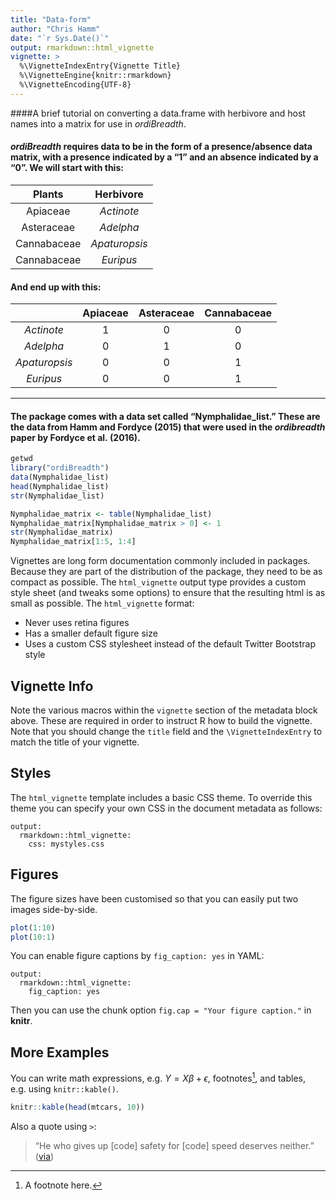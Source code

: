 ```yaml
---
title: "Data-form"
author: "Chris Hamm"
date: "`r Sys.Date()`"
output: rmarkdown::html_vignette
vignette: >
  %\VignetteIndexEntry{Vignette Title}
  %\VignetteEngine{knitr::rmarkdown}
  %\VignetteEncoding{UTF-8}
---
```


####A brief tutorial on converting a data.frame with herbivore and host names into a matrix for use in *ordiBreadth*. 

#### *ordiBreadth* requires data to be in the form of a presence/absence data matrix, with a presence indicated by a "1" and an absence indicated by a "0". We will start with this:


| Plants  | Herbivore |
|:-------:|:---------:| 
| Apiaceae      | *Actinote*		|
| Asteraceae    | *Adelpha* 		|
| Cannabaceae   | *Apaturopsis*  |
| Cannabaceae   | *Euripus*		|

#### And end up with this:

|  | Apiaceae |	Asteraceae | Cannabaceae |
|:-------:|:---------:|:------:|:-------:| 
|*Actinote*| 1| 0| 0|
| *Adelpha*| 0| 1| 0|
|*Apaturopsis*| 0| 0| 1|
|*Euripus*| 0| 0| 1|

---
#### The package comes with a data set called "Nymphalidae_list." These are the data from Hamm and Fordyce (2015) that were used in the *ordibreadth* paper by Fordyce et al. (2016).

```r
getwd
library("ordiBreadth")
data(Nymphalidae_list)
head(Nymphalidae_list)
str(Nymphalidae_list)

Nymphalidae_matrix <- table(Nymphalidae_list)
Nymphalidae_matrix[Nymphalidae_matrix > 0] <- 1
str(Nymphalidae_matrix)
Nymphalidae_matrix[1:5, 1:4]
```



Vignettes are long form documentation commonly included in packages. Because they are part of the distribution of the package, they need to be as compact as possible. The `html_vignette` output type provides a custom style sheet (and tweaks some options) to ensure that the resulting html is as small as possible. The `html_vignette` format:

- Never uses retina figures
- Has a smaller default figure size
- Uses a custom CSS stylesheet instead of the default Twitter Bootstrap style

## Vignette Info

Note the various macros within the `vignette` section of the metadata block above. These are required in order to instruct R how to build the vignette. Note that you should change the `title` field and the `\VignetteIndexEntry` to match the title of your vignette.

## Styles

The `html_vignette` template includes a basic CSS theme. To override this theme you can specify your own CSS in the document metadata as follows:

    output: 
      rmarkdown::html_vignette:
        css: mystyles.css

## Figures

The figure sizes have been customised so that you can easily put two images side-by-side. 

```r
plot(1:10)
plot(10:1)
```

You can enable figure captions by `fig_caption: yes` in YAML:

    output:
      rmarkdown::html_vignette:
        fig_caption: yes

Then you can use the chunk option `fig.cap = "Your figure caption."` in **knitr**.

## More Examples

You can write math expressions, e.g. $Y = X\beta + \epsilon$, footnotes^[A footnote here.], and tables, e.g. using `knitr::kable()`.

```r
knitr::kable(head(mtcars, 10))
```

Also a quote using `>`:

> "He who gives up [code] safety for [code] speed deserves neither."
([via](https://twitter.com/hadleywickham/status/504368538874703872))
